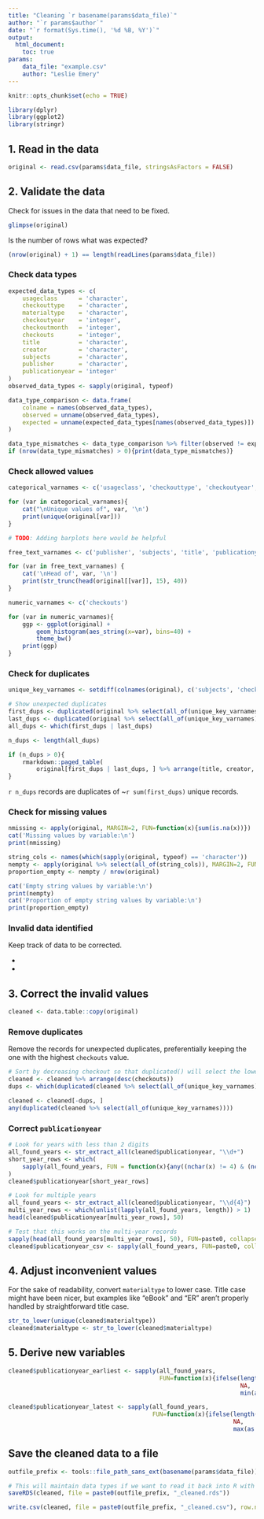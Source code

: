 ```yaml
---
title: "Cleaning `r basename(params$data_file)`"
author: "`r params$author`"
date: "`r format(Sys.time(), '%d %B, %Y')`"
output:
  html_document:
    toc: true
params:
    data_file: "example.csv"
    author: "Leslie Emery"
---
```


```r
knitr::opts_chunk$set(echo = TRUE)
```


```r
library(dplyr)
library(ggplot2)
library(stringr)
```

## 1. Read in the data

```r
original <- read.csv(params$data_file, stringsAsFactors = FALSE)
```


## 2. Validate the data

Check for issues in the data that need to be fixed.

```r
glimpse(original)
```

Is the number of rows what was expected?

```r
(nrow(original) + 1) == length(readLines(params$data_file))
```

### Check data types

```r
expected_data_types <- c(
    usageclass      = 'character',
    checkouttype    = 'character',
    materialtype    = 'character',
    checkoutyear    = 'integer',
    checkoutmonth   = 'integer',
    checkouts       = 'integer',
    title           = 'character',
    creator         = 'character',
    subjects        = 'character',
    publisher       = 'character',
    publicationyear = 'integer'
)
observed_data_types <- sapply(original, typeof)

data_type_comparison <- data.frame(
    colname = names(observed_data_types),
    observed = unname(observed_data_types),
    expected = unname(expected_data_types[names(observed_data_types)])
)

data_type_mismatches <- data_type_comparison %>% filter(observed != expected)
if (nrow(data_type_mismatches) > 0){print(data_type_mismatches)}
```

### Check allowed values

```r
categorical_varnames <- c('usageclass', 'checkouttype', 'checkoutyear', 'checkoutmonth', 'materialtype')

for (var in categorical_varnames){
    cat("\nUnique values of", var, '\n')
    print(unique(original[var]))
}

# TODO: Adding barplots here would be helpful
```

```r
free_text_varnames <- c('publisher', 'subjects', 'title', 'publicationyear')

for (var in free_text_varnames) {
    cat('\nHead of', var, '\n')
    print(str_trunc(head(original[[var]], 15), 40))
}
```

```r
numeric_varnames <- c('checkouts')

for (var in numeric_varnames){
    ggp <- ggplot(original) +
        geom_histogram(aes_string(x=var), bins=40) +
        theme_bw()
    print(ggp)
}
```


### Check for duplicates


```r
unique_key_varnames <- setdiff(colnames(original), c('subjects', 'checkouts'))

# Show unexpected duplicates
first_dups <- duplicated(original %>% select(all_of(unique_key_varnames)))
last_dups <- duplicated(original %>% select(all_of(unique_key_varnames)), fromLast=TRUE)
all_dups <- which(first_dups | last_dups)

n_dups <- length(all_dups)

if (n_dups > 0){
    rmarkdown::paged_table(
        original[first_dups | last_dups, ] %>% arrange(title, creator, desc(checkouts)))
}
```

`r n_dups` records are duplicates of ~`r sum(first_dups)` unique records.

### Check for missing values

```r
nmissing <- apply(original, MARGIN=2, FUN=function(x){sum(is.na(x))})
cat('Missing values by variable:\n')
print(nmissing)

string_cols <- names(which(sapply(original, typeof) == 'character'))
nempty <- apply(original %>% select(all_of(string_cols)), MARGIN=2, FUN=function(x){sum(x == '')})
proportion_empty <- nempty / nrow(original)

cat('Empty string values by variable:\n')
print(nempty)
cat('Proportion of empty string values by variable:\n')
print(proportion_empty)
```

### Invalid data identified

Keep track of data to be corrected.

* 
* 

## 3. Correct the invalid values

```r
cleaned <- data.table::copy(original)
```

### Remove duplicates

Remove the records for unexpected duplicates, preferentially keeping the one with the highest `checkouts` value.

```r
# Sort by decreasing checkout so that duplicated() will select the lower checkout value to remove
cleaned <- cleaned %>% arrange(desc(checkouts))
dups <- which(duplicated(cleaned %>% select(all_of(unique_key_varnames))))

cleaned <- cleaned[-dups, ]
any(duplicated(cleaned %>% select(all_of(unique_key_varnames))))
```

### Correct `publicationyear`


```r
# Look for years with less than 2 digits
all_found_years <- str_extract_all(cleaned$publicationyear, "\\d+")
short_year_rows <- which(
    sapply(all_found_years, FUN = function(x){any((nchar(x) != 4) & (nchar(x) != 0))})
)
cleaned$publicationyear[short_year_rows]

# Look for multiple years
all_found_years <- str_extract_all(cleaned$publicationyear, "\\d{4}")
multi_year_rows <- which(unlist(lapply(all_found_years, length)) > 1)
head(cleaned$publicationyear[multi_year_rows], 50)
```

```r
# Test that this works on the multi-year records
sapply(head(all_found_years[multi_year_rows], 50), FUN=paste0, collapse=',')
cleaned$publicationyear_csv <- sapply(all_found_years, FUN=paste0, collapse=',')
```


## 4. Adjust inconvenient values

For the sake of readability, convert `materialtype` to lower case. Title case might have been nicer, but examples like "eBook" and "ER" aren't properly handled by straightforward title case.

```r
str_to_lower(unique(cleaned$materialtype))
cleaned$materialtype <- str_to_lower(cleaned$materialtype)
```

## 5. Derive new variables

```r
cleaned$publicationyear_earliest <- sapply(all_found_years,
                                           FUN=function(x){ifelse(length(x) == 0,
                                                                  NA,
                                                                  min(as.numeric(x)))})
```

```r
cleaned$publicationyear_latest <- sapply(all_found_years,
                                         FUN=function(x){ifelse(length(x) == 0,
                                                                NA,
                                                                max(as.numeric(x)))})
```

## Save the cleaned data to a file

```r
outfile_prefix <- tools::file_path_sans_ext(basename(params$data_file))
```

```r
# This will maintain data types if we want to read it back into R with minimal processing
saveRDS(cleaned, file = paste0(outfile_prefix, "_cleaned.rds"))
```

```r
write.csv(cleaned, file = paste0(outfile_prefix, "_cleaned.csv"), row.names=FALSE)
```
